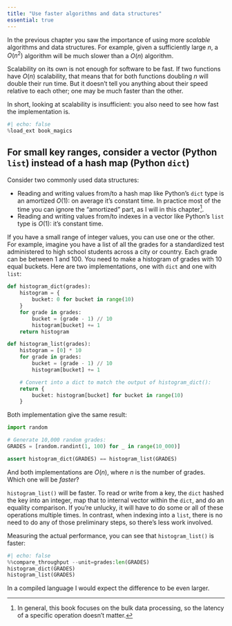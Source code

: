 ```yaml
---
title: "Use faster algorithms and data structures"
essential: true
---
```


In the previous chapter you saw the importance of using more _scalable_ algorithms and data structures.
For example, given a sufficiently large $n$, a $O(n^2)$ algorithm will be much slower than a $O(n)$ algorithm.

Scalability on its own is not enough for software to be fast.
If two functions have $O(n)$ scalability, that means that for both functions doubling $n$ will double their run time.
But it doesn't tell you anything about their speed relative to each other; one may be much faster than the other.

In short, looking at scalability is insufficient: you also need to see how fast the implementation is.

```python
#| echo: false
%load_ext book_magics
```

## For small key ranges, consider a vector (Python `list`) instead of a hash map (Python `dict`)

Consider two commonly used data structures:

* Reading and writing values from/to a hash map like Python's `dict` type is an amortized $O(1)$: on average it's constant time.
  In practice most of the time you can ignore the "amortized" part, as I will in this chapter[^bulk].
* Reading and writing values from/to indexes in a vector like Python's `list` type is $O(1)$: it's constant time.

[^bulk]: In general, this book focuses on the bulk data processing, so the latency of a specific operation doesn't matter.

If you have a small range of integer values, you can use one or the other.
For example, imagine you have a list of all the grades for a standardized test administered to high school students across a city or country.
Each grade can be between 1 and 100.
You need to make a histogram of grades with 10 equal buckets.
Here are two implementations, one with `dict` and one with `list`:

```python
def histogram_dict(grades):
    histogram = {
        bucket: 0 for bucket in range(10)
    }
    for grade in grades:
        bucket = (grade - 1) // 10
        histogram[bucket] += 1
    return histogram

def histogram_list(grades):
    histogram = [0] * 10
    for grade in grades:
        bucket = (grade - 1) // 10
        histogram[bucket] += 1

    # Convert into a dict to match the output of histogram_dict():
    return {
        bucket: histogram[bucket] for bucket in range(10)
    }
```

Both implementation give the same result:

```python
import random

# Generate 10,000 random grades:
GRADES = [random.randint(1, 100) for _ in range(10_000)]

assert histogram_dict(GRADES) == histogram_list(GRADES)
```

And both implementations are $O(n)$, where $n$ is the number of grades.
Which one will be _faster_?

`histogram_list()` will be faster.
To read or write from a key, the `dict` hashed the key into an integer, map that to internal vector within the `dict`, and do an equality comparison.
If you're unlucky, it will have to do some or all of these operations multiple times.
In contrast, when indexing into a `list`, there is no need to do any of those preliminary steps, so there's less work involved.

Measuring the actual performance, you can see that `histogram_list()` is faster:

```python
#| echo: false
%%compare_throughput --unit=grades:len(GRADES)
histogram_dict(GRADES)
histogram_list(GRADES)
```

In a compiled language I would expect the difference to be even larger.
